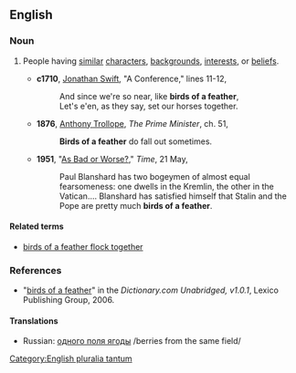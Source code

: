 ==English==

===Noun===
{{en-noun|sg=[[birds]] [[of]] [[a]] [[feather]]|''[[plurale tantum|always plural]]''}} [[Category:English pluralia tantum]]

# {{idiom}} People having [[similar]] [[character]]s, [[background]]s, [[interest]]s, or [[belief]]s.
#*'''c1710''', [[w:Jonathan_Swift|Jonathan Swift]], "A Conference," lines 11-12,
#*:And since we're so near, like '''birds of a feather''',
#*:Let's e'en, as they say, set our horses together.
#*'''1876''',  [[w:Anthony_Trollope|Anthony Trollope]], ''The Prime Minister'', ch. 51,
#*:'''Birds of a feather''' do fall out sometimes.
#*'''1951''', "[http://www.time.com/time/magazine/article/0,9171,859236,00.html As Bad or Worse?]," ''Time'', 21 May,
#*:Paul Blanshard has two bogeymen of almost equal fearsomeness: one dwells in the Kremlin, the other in the Vatican.... Blanshard has satisfied himself that Stalin and the Pope are pretty much '''birds of a feather'''.

====Related terms====
*[[birds of a feather flock together]]

===References===
*"[http://dictionary.reference.com/search?r=2&q=birds%20of%20a%20feather birds of a feather]" in the ''Dictionary.com Unabridged, v1.0.1'', Lexico Publishing Group, 2006.

====Translations====
*Russian: [[одного поля ягоды]] /berries from the same field/